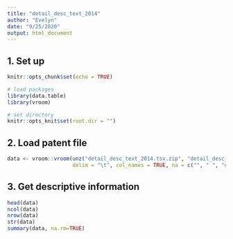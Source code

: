 ---
title: "detail_desc_text_2014"
author: "Evelyn"
date: "9/25/2020"
output: html_document
---

## 1. Set up
```{r setup, include=FALSE}
knitr::opts_chunk$set(echo = TRUE)

# load packages
library(data.table)
library(vroom)

# set directory
knitr::opts_knit$set(root.dir = "")
```

## 2. Load patent file
```{r}
data <- vroom::vroom(unz("detail_desc_text_2014.tsv.zip", "detail_desc_text_2014.tsv"), 
                     delim = "\t", col_names = TRUE, na = c("", " ", "na", "NA", "N/A"))
```

## 3. Get descriptive information
```{r}
head(data)
ncol(data)
nrow(data)
str(data)
summary(data, na.rm=TRUE)
```
